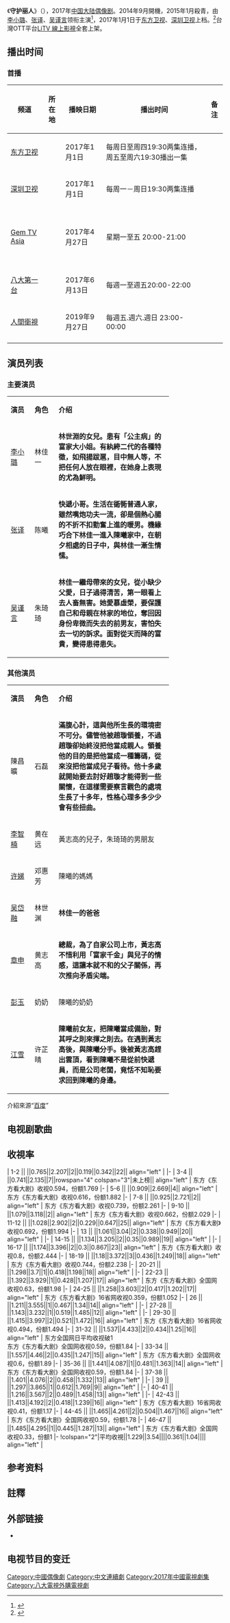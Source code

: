 {{Infobox Television
| show_name            = 守护丽人
| original_name        = Guardian of Beauty
| image                = 
| caption              = 
| show_name_2          = 佳佳成长日记、重生丽人
| genre                = [[偶像剧|偶像剧]]
| format               = 
| creator              = 
| developer            = 
| writer               = 瞬间倾城、杨涛
| director             = 朱少杰、袁英明
| creative_director= 
| presenter            =   
| starring             ={{Nowrap begin}}[[李小璐|李小璐]]、[[张译|张译]]、[[吴谨言|吴谨言]]{{Nowrap end}}
| judges               = 
| voices               = 
| narrated             = 
| theme_music_composer = 
| opentheme            = 
| endtheme             = 
| composer             = 
| country              = {{CHNML}}
| language             = [[汉语普通话|汉语普通话]]
| num_seasons          = <!-- or num_series -->
| num_episodes         = 48集
| list_episodes        = 
| slogan               =
| executive_producer   = 
| supervising_producer =
| producer             = 莫人、曹哲
| editor               = 
| location             = 
| cinematography       =
| camera               = 
| runtime              = 45分钟
| company              = {{Nowrap begin}}紫骏影视传媒集团{{Nowrap end}}
| distributor          = 
| channel              = [[东方卫视|东方卫视]]
| picture_format       = 
| audio_format         = 
| first_run            = {{CHNML}}
| first_aired          = {{start date|2017|01|01}}
| last_aired           = {{end date|2017|01|25}}
| channel_1            = [[深圳卫视|深圳卫视]]
| picture_format_1     = 
| audio_format_1       = 
| first_run_1          = {{CHNML}}
| first_aired_1        = {{start date|2017|01|01}}
| last_aired_1         = {{end date|2017||}}
| status               = 
| preceded_by          = 
| followed_by          = 
| related              = 
| website              = 
| production_website   = 
}}
《'''守护丽人'''》（{{lang-en|''Guardian of Beauty''}}），2017年[[中国大陆|中国大陆]][[偶像剧|偶像剧]]。2014年9月開機，2015年1月殺青，由[[李小璐|李小璐]]、[[张译|张译]]、[[吴谨言|吴谨言]]领衔主演<ref>{{Cite web |url=http://www.tianjinwe.com/entertainment/zhxw/201612/t20161201_1082912.html |title=李小璐张译《守护丽人》牵手 开年演绎暖心爱情 |accessdate=2017-02-28 |archive-date=2017-03-31 |archive-url=https://web.archive.org/web/20170331211748/http://www.tianjinwe.com/entertainment/zhxw/201612/t20161201_1082912.html |dead-url=no }}</ref>，2017年1月1日于[[东方卫视|东方卫视]]、[[深圳卫视|深圳卫视]]上档。<ref>{{Cite web |url=http://ent.sina.com.cn/v/m/2016-12-23/doc-ifxyxusa4963627.shtml |title=《守护丽人》曝花絮 李小璐彭玉片场斗舞 |accessdate=2017-02-28 |archive-date=2017-03-31 |archive-url=https://web.archive.org/web/20170331210351/http://ent.sina.com.cn/v/m/2016-12-23/doc-ifxyxusa4963627.shtml |dead-url=no }}</ref>台灣OTT平台[[LiTV_線上影視|LiTV 線上影視]]全套上架。

== 播出时间 ==
{{Note24hUTC+8}}
=== 首播 ===
{| class="wikitable" style="text-align:center"
|-
!频道||所在地||播映日期||播出时间||备注
|-
|[[东方卫视|东方卫视]]||{{CHNML}}||2017年1月1日||每周日至周四19:30两集连播，周五至周六19:30播出一集||
|-
|[[深圳卫视|深圳卫视]]||{{CHNML}}||2017年1月1日||每周一－周日19:30两集连播||
|-
|[[GEM_TV_ASIA|Gem TV Asia]]||{{HKG}}<br>{{PHI}}<br>{{THA}}<br>{{IDN}}<br>{{SIN}}<br>{{CAM}}||2017年4月27日||星期一至五 20:00-21:00||
|-
|[[八大第一台|八大第一台]]||{{TWN}}||2017年6月13日||每週一至週五20:00-22:00||
|-
|[[人間衛視|人間衛視]]||{{TWN}}||2019年9月27日||每週五.週六.週日 23:00-00:00||
|-
|}

==演员列表==
=== 主要演员 ===
{|class="wikitable" width="75%" style="text-align:center"
|- style="background:green; color:snow" align=center
|width="12%"|'''演员''' || width="12%"|'''角色''' ||'''介绍'''
|-
|[[李小璐|李小璐]]||林佳一||align=left|'''林世淵的女兒。患有「公主病」的富家大小姐。有紈絝二代的各種特徵，如飛揚跋扈，目中無人等，不把任何人放在眼裡，在她身上表現的尤為鮮明。''' 
|-
|[[张译|张译]]||陈曦||align=left|'''快遞小哥。生活在衚衕普通人家，雖然嘴炮功夫一流，卻是個熱心腸的不折不扣勤奮上進的暖男。機緣巧合下林佳一進入陳曦家中，在朝夕相處的日子中，與林佳一漸生情愫。'''
|-
|[[吴谨言|吴谨言]]||朱琦琦||align=left|'''林佳一繼母帶來的女兒，從小缺少父愛，日子過得清苦，第一眼看上去人畜無害。她愛慕虛榮，要保護自己和母親在林家的地位，奪回因身份卑微而失去的前男友，害怕失去一切的訴求。面對從天而降的富貴，變得患得患失。'''
|}
=== 其他演员 ===
{|class="wikitable" width="75%" style="text-align:center"
|- style="background:green; color:snow" align=center
|width="12%"|'''演员''' || width="12%"|'''角色''' ||'''介绍'''
|-
|陳昌曠
|石磊
|'''滿腹心計，這與他所生長的環境密不可分。儘管他被趙璇領養，不過趙璇卻始終沒把他當成親人。領養他的目的是把他當成一種籌碼，從來沒把他當成兒子看待。他十多歲就開始要去討好趙璇才能得到一些關懷，在這樣需要察言觀色的處境生長了十多年，性格心理多多少少會有些扭曲。''' 
|-
|[[李智楠|李智楠]]||黄在远|| align="left" |黃志高的兒子，朱琦琦的男朋友
|-
|[[许娣|许娣]]||邓惠芳|| align="left" |陳曦的媽媽
|-
|[[吴岱融|吴岱融]]||林世渊||align=left|'''林佳一的爸爸'''
|-
|[[章申_(演员)|章申]]||黄志高||align=left|'''總裁，為了自家公司上市，黃志高不惜利用「富家千金」與兒子的情感，這讓本就不和的父子關係，再次推向矛盾尖端。'''
|-
|[[彭玉|彭玉]]||奶奶||align=left|陳曦的奶奶
|-
|[[江雪|江雪]]||许芷晴||align=left|'''陳曦前女友，把陳曦當成備胎，對其呼之則來揮之則去。在遇到黃志高後，與陳曦分手。後被黃志高趕出雲頂，看到陳曦不是從前快遞員，而是公司老闆，竟恬不知恥要求回到陳曦的身邊。'''
|}
介紹來源“[[百度百科|百度]]”

== 电视剧歌曲 ==
{{tracklist
| collapsed       = 
| headline        = 
| extra_column    = 演唱
| total_length    = 
| all_writing     = 
| all_lyrics      = 
| all_music       = 

| title1         = 《傻瓜爱我》
| note1          = 片头曲
| writer1        = 
| lyrics1        = 段思思
| music1         = 谭旋
| extra1         = [[韦礼安|韦礼安]]
| length1        = 
| title2         = 《爱情故事》 
| note2          = 片尾曲
| lyrics2        = 刘端端、谭旋
| music2         = 谭旋
| extra2         = [[何洁|何洁]]
| length2        = 
| title3         = 《小悲伤的心》 
| note3          = 插曲
| lyrics3        = 刘婕
| music3         = 刘婕、徐平
| extra3         = 刘婕
| length3        = 
| title4         = 《为爱守候》 
| note4          = 插曲
| lyrics4        = 刘婕
| music4         = 刘婕、徐平
| extra4         = 刘婕
| length4        = 
}}

== 收視率 ==
{{收视率表格
| 收视地区 = {{CHN}}
| 表格宽度 = 100%
| 標題背景顏色 = #F0E68C
| 标题字体颜色 = black
| 字号 = 95%
| 多频道 = yes
| 频道 = 東方衛視
| 频道1 = 深圳衛視
| 首播 = yes
| 数据来源 = CSM52
| 表格列数 = 14
| 表格形式 = 2
| 备注 = yes
| 备注宽度 =30%
}}
| 1-2 || {{FULLDATE|time=2017-1-1}} ||0.765||2.207||2||0.119||0.342||22|| align="left" | 
|-
| 3-4 || {{FULLDATE|time=2017-1-2}} ||0.741||2.135||7||rowspan="4" colspan="3"|未上榜|| align="left" | 东方《东方看大剧》收视0.594，份额1.769
|-
| 5-6 || {{FULLDATE|time=2017-1-3}} ||0.909||2.669||4|| align="left" | 东方《东方看大剧》收视0.616，份额1.882
|-
| 7-8 || {{FULLDATE|time=2017-1-4}} ||0.925||2.721||2|| align="left" | 东方《东方看大剧》收视0.739，份额2.261
|-
| 9-10 || {{FULLDATE|time=2017-1-5}} ||1.079||3.118||2|| align="left" | 东方《东方看大剧》收视0.662，份额2.029
|-
| 11-12 || {{FULLDATE|time=2017-1-6}} ||1.028||2.902||2||0.229||0.647||25|| align="left" | 东方《东方看大剧》收视0.692，份额1.994
|-
| 13 || {{FULLDATE|time=2017-1-7}} ||1.061||3.04||2||0.338||0.949||20|| align="left" | 
|-
| 14-15 || {{FULLDATE|time=2017-1-8}} ||1.134||3.205||2||0.35||0.989||19|| align="left" | 
|-
| 16-17 || {{FULLDATE|time=2017-1-9}} ||1.174||3.396||2||0.3||0.867||23|| align="left" | 东方《东方看大剧》收视0.8，份额2.444
|-
| 18-19 || {{FULLDATE|time=2017-1-10}} ||1.18||3.372||3||0.436||1.249||18|| align="left" | 东方《东方看大剧》收视0.744，份额2.238
|-
| 20-21 || {{FULLDATE|time=2017-1-11}} ||1.298||3.7||1||0.418||1.198||18|| align="left" | 
|-
| 22-23 || {{FULLDATE|time=2017-1-12}} ||1.392||3.929||1||0.428||1.207||17|| align="left" | 东方《东方看大剧》全国网收视0.63，份额1.98
|-
| 24-25 || {{FULLDATE|time=2017-1-13}} ||1.258||3.603||2||0.417||1.202||17|| align="left" | 东方《东方看大剧》16省网收视0.359，份额1.052
|-
| 26 || {{FULLDATE|time=2017-1-14}} ||1.211||3.555||1||0.467||1.34||14|| align="left" | 
|-
| 27-28 || {{FULLDATE|time=2017-1-15}} ||1.143||3.232||1||0.519||1.485||12|| align="left" | 
|-
| 29-30 || {{FULLDATE|time=2017-1-16}} ||1.415||3.997||2||0.521||1.472||16|| align="left" | 东方《东方看大剧》16省网收视0.494，份额1.494
|-
| 31-32 || {{FULLDATE|time=2017-1-17}} ||1.537||4.433||2||0.434||1.25||16|| align="left" | 东方全国网日平均收视破1{{efn|1=收视1.01，份额2.98}}<br />东方《东方看大剧》全国网收视0.59，份额1.84
|-
| 33-34 || {{FULLDATE|time=2017-1-18}} ||1.557||4.46||2||0.435||1.247||15|| align="left" | 东方《东方看大剧》全国网收视0.6，份额1.89
|-
| 35-36 || {{FULLDATE|time=2017-1-19}} ||1.441||4.087||1||0.481||1.363||14|| align="left" | 东方《东方看大剧》全国网收视0.59，份额1.84
|-
| 37-38 || {{FULLDATE|time=2017-1-20}} ||1.401||4.076||2||0.458||1.332||13|| align="left" | 
|-
| 39 || {{FULLDATE|time=2017-1-21}} ||1.297||3.865||1||0.612||1.769||9|| align="left" | 
|-
| 40-41 || {{FULLDATE|time=2017-1-22}} ||1.216||3.567||2||0.489||1.458||13|| align="left" | 
|-
| 42-43 || {{FULLDATE|time=2017-1-23}} ||1.413||4.192||2||0.418||1.239||16|| align="left" | 东方《东方看大剧》16省网收视0.41，份额1.17
|-
| 44-45 || {{FULLDATE|time=2017-1-24}} ||1.465||4.261||2||0.504||1.467||16|| align="left" | 东方《东方看大剧》全国网收视0.59，份额1.78
|-
| 46-47 || {{FULLDATE|time=2017-1-25}} ||1.485||4.295||1||0.445||1.287||13|| align="left" | 东方《东方看大剧》全国网收视0.33，份额1
|-
!colspan="2"|平均收視||1.229||3.54||{{n/a}}||0.361||1.04||{{n/a}}|| align="left" | 
{{收视率表格/End
|同時段節目 = #*[[CCTV-1|CCTV-1]]：《[[于成龙_(電視劇)|于成龙]]》
#*[[CCTV-8|CCTV-8]]：《[[真心想让你幸福|真心想让你幸福]]》／《[[向着幸福前进|向着幸福前进]]》
#*[[湖南卫视|湖南]]：《[[孤芳不自賞|孤芳不自賞]]》
#*[[浙江卫视|浙江]]：《[[北上广依然相信爱情|北上广依然相信爱情]]》／《[[遇见爱情的利先生|遇见爱情的利先生]]》
#*[[江苏卫视|江苏]]、[[北京卫视|北京]]：《[[最后一张签证|最后一张签证]]》
| CSM = yes
| CCTV = yes
| 其他备注 = 衍生節目除注明外均為52城收視
# 全國網、CSM16省網只列舉代表性收視數據
# 资料来源：[http://weibo.com/tvthings 卫视这些事儿]、[http://weibo.com/u/5260565381 TV未知數]、[http://weibo.com/moussehan 衛視走光了]、[http://weibo.com/qinyinraoliang 數據獅]
}}

==参考资料==
{{Reflist}}
== 註釋 ==
{{notelist|iger=}}

== 外部链接 ==
* {{Weibo|shouhuliren}}
== 电视节目的变迁 ==
{{電視節目的變遷
|電視台={{CHNML}} [[东方卫视|东方卫视]] 
|播放檔次='''梦想剧场'''
|節目名稱=守护丽人<br/>（2017年1月1日－2017年1月25日）
|上一節目=[[我的岳父会武术|我的岳父会武术]]<br />（2016年12月10日－2016年12月30日）
|下一節目=东方年度大赏<br />（2017年1月26日）
}}
{{電視節目的變遷
|電視台={{CHNML}} [[深圳卫视|深圳卫视]] 
|播放檔次=黄金剧场
|節目名稱=守护丽人<br/>（2017年1月1日－2017年1月25日）
|上一節目=时间的朋友2016（2016年12月31日）<br/>[[追婚记|追婚记]]（2016年12月9日-12月29日）
|下一節目=电影（2017年1月26日）<br/>[[淘气爷孙|淘气爷孙]]（2017年1月28日-2月17日）
}}
{{電視節目的變遷
|電視台={{TWN}} [[八大第一台|八大第一台]] 
|播放檔次=每週一至週五 20:00 - 22:00
|節目名稱=守护丽人<br/>（2017年6月13日－2017年7月13日）
|上一節目=[[下一站婚姻|下一站婚姻]]（重播）
|下一節目=[[因为遇见你|因为遇见你]]<br/>（2017年7月14日－2017年8月17日）
}}
{{东方卫视电视剧}}
{{深圳卫视黄金剧场电视剧}}
{{DEFAULTSORT:shou守}}
[[Category:中國偶像劇|Category:中國偶像劇]]
[[Category:中文連續劇|Category:中文連續劇]]
[[Category:2017年中國電視劇集|Category:2017年中國電視劇集]]
[[Category:八大電視外購電視劇|Category:八大電視外購電視劇]]